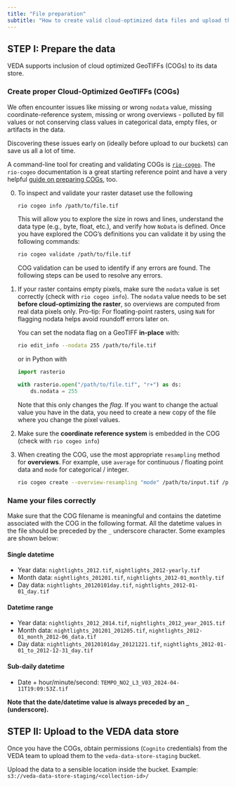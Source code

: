 ```yaml
---
title: "File preparation"
subtitle: "How to create valid cloud-optimized data files and upload them to the VEDA data store"
---
```


## STEP I: Prepare the data

VEDA supports inclusion of cloud optimized GeoTIFFs (COGs) to its data store.

###  Create proper Cloud-Optimized GeoTIFFs (COGs)

We often encounter issues like missing or wrong `nodata` value, missing coordinate-reference system, missing or wrong overviews - polluted by fill values or not conserving class values in categorical data, empty files, or artifacts in the data.

Discovering these issues early on (ideally before upload to our buckets) can save us all a lot of time.

A command-line tool for creating and validating COGs is [`rio-cogeo`](https://cogeotiff.github.io/rio-cogeo/). The `rio-cogeo` documentation is a great starting reference point and have a very helpful [guide on preparing COGs](https://cogeotiff.github.io/rio-cogeo/Is_it_a_COG/), too.

0. To inspect and validate your raster dataset use the following  

   ```bash
   rio cogeo info /path/to/file.tif
   ```

   This will allow you to explore the size in rows and lines, understand the data type (e.g., byte, float, etc.), and verify how `NoData` is defined. Once you have explored the COG's definitions you can validate it by using the following commands: 

      ```bash
   rio cogeo validate /path/to/file.tif
   ```

   COG validation can be used to identify if any errors are found. The following steps can be used to resolve any errors. 

1. If your raster contains empty pixels, make sure the `nodata` value is set correctly (check with `rio cogeo info`). The `nodata` value needs to be set **before cloud-optimizing the raster**, so overviews are computed from real data pixels only. Pro-tip: For floating-point rasters, using `NaN` for flagging nodata helps avoid roundoff errors later on.

   You can set the nodata flag on a GeoTIFF **in-place** with:

   ```bash
   rio edit_info --nodata 255 /path/to/file.tif
   ```

   or in Python with

   ```python
   import rasterio

   with rasterio.open("/path/to/file.tif", "r+") as ds:
       ds.nodata = 255
   ```

   Note that this only changes the _flag_. If you want to change the actual value you have in the data, you need to create a new copy of the file where you change the pixel values.

2. Make sure the  **coordinate reference system** is embedded in the COG (check with `rio cogeo info`)
3. When creating the COG, use the most appropriate `resampling` method for **overviews**. For example, use `average` for continuous / floating point data and `mode` for categorical / integer.

    ```bash
    rio cogeo create --overview-resampling "mode" /path/to/input.tif /path/to/output.tif
    ```

### Name your files correctly

Make sure that the COG filename is meaningful and contains the datetime associated with the COG in the following format. All the datetime values in the file should be preceded by the `_` underscore character. Some examples are shown below:

#### Single datetime

- Year data: `nightlights_2012.tif`, `nightlights_2012-yearly.tif`
- Month data: `nightlights_201201.tif`, `nightlights_2012-01_monthly.tif`
- Day data: `nightlights_20120101day.tif`, `nightlights_2012-01-01_day.tif`

#### Datetime range

- Year data: `nightlights_2012_2014.tif`, `nightlights_2012_year_2015.tif`
- Month data: `nightlights_201201_201205.tif`, `nightlights_2012-01_month_2012-06_data.tif`
- Day data: `nightlights_20120101day_20121221.tif`, `nightlights_2012-01-01_to_2012-12-31_day.tif`

#### Sub-daily datetime

- Date + hour/minute/second: `TEMPO_NO2_L3_V03_2024-04-11T19:09:53Z.tif`

**Note that the date/datetime value is always preceded by an `_` (underscore).**


## STEP II: Upload to the VEDA data store

Once you have the COGs, obtain permissions (`Cognito` credentials) from the VEDA team to upload them to the `veda-data-store-staging` bucket.

Upload the data to a sensible location inside the bucket.
Example: `s3://veda-data-store-staging/<collection-id>/`
